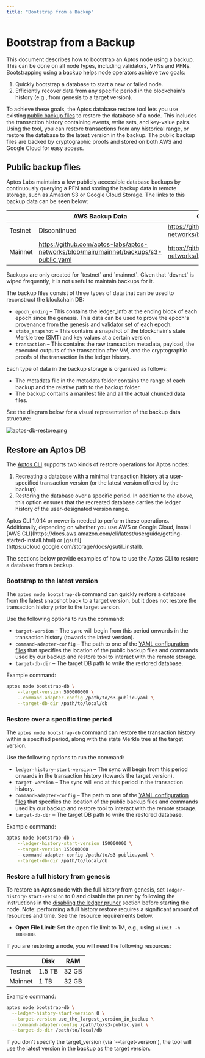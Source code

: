 ```yaml
---
title: "Bootstrap from a Backup"
---
```



# Bootstrap from a Backup

This document describes how to bootstrap an Aptos node using a backup. This can be done on all node types, including
validators, VFNs and PFNs. Bootstrapping using a backup helps node operators achieve two goals:

1. Quickly bootstrap a database to start a new or failed node.
1. Efficiently recover data from any specific period in the blockchain's history (e.g., from genesis to a target version).

To achieve these goals, the Aptos database restore tool lets you use existing [public backup files](#public-backup-files) to restore
the database of a node. This includes the transaction history containing events, write sets, and key-value pairs. Using
the tool, you can restore transactions from any historical range, or restore the database to the latest version in the
backup. The public backup files are backed by cryptographic proofs and stored on both AWS and Google Cloud for easy
access.

## Public backup files

Aptos Labs maintains a few publicly accessible database backups by continuously querying a PFN and storing the backup
data in remote storage, such as Amazon S3 or Google Cloud Storage. The links to this backup data can be seen below:

|         | AWS Backup Data                                                                       | Google Cloud Backup Data                                                        |
| ------- | ------------------------------------------------------------------------------------- | ------------------------------------------------------------------------------- |
| Testnet | Discontinued                                                                          | https://github.com/aptos-labs/aptos-networks/blob/main/testnet/backups/gcs.yaml |
| Mainnet | https://github.com/aptos-labs/aptos-networks/blob/main/mainnet/backups/s3-public.yaml | https://github.com/aptos-labs/aptos-networks/blob/main/mainnet/backups/gcs.yaml |

<Callout type="info">
Backups are only created for `testnet` and `mainnet`. Given that `devnet` is wiped frequently, it is not useful to maintain backups for it.
</Callout>

The backup files consist of three types of data that can be used to reconstruct the blockchain DB:

- `epoch_ending` – This contains the ledger_info at the ending block of each epoch since the genesis. This data can be used to prove the epoch's provenance from the genesis and validator set of each epoch.
- `state_snapshot` – This contains a snapshot of the blockchain's state Merkle tree (SMT) and key values at a certain version.
- `transaction` – This contains the raw transaction metadata, payload, the executed outputs of the transaction after VM, and the cryptographic proofs of the transaction in the ledger history.

Each type of data in the backup storage is organized as follows:

- The metadata file in the metadata folder contains the range of each backup and the relative path to the backup folder.
- The backup contains a manifest file and all the actual chunked data files.

See the diagram below for a visual representation of the backup data structure:

![aptos-db-restore.png](/docs/aptos-db-restore.png)

## Restore an Aptos DB

The [Aptos CLI](../../../build/cli.mdx) supports two kinds of restore operations for Aptos nodes:

1. Recreating a database with a minimal transaction history at a user-specified transaction version (or the latest version offered by the backup).
2. Restoring the database over a specific period. In addition to the above, this option ensures that the 
   recreated database carries the ledger history of the user-designated version range.

<Callout type="info">
Aptos CLI 1.0.14 or newer is needed to perform these operations. Additionally, depending on whether you use AWS or
Google Cloud, install [AWS CLI](https://docs.aws.amazon.com/cli/latest/userguide/getting-started-install.html) or 
[gsutil](https://cloud.google.com/storage/docs/gsutil_install).
</Callout>

The sections below provide examples of how to use the Aptos CLI to restore a database from a backup.

### Bootstrap to the latest version

The `aptos node bootstrap-db` command can quickly restore a database from the latest snapshot back to a target version,
but it does not restore the transaction history prior to the target version.

Use the following options to run the command:

- `target-version` – The sync will begin from this period onwards in the transaction history (towards the latest version).
- `command-adapter-config` – The path to one of the [YAML configuration files](#public-backup-files) that 
  specifies the location of the public backup files and commands used by our backup and restore tool to interact with the remote storage.
- `target-db-dir` – The target DB path to write the restored database.

Example command:

```bash filename="Terminal"
aptos node bootstrap-db \
    --target-version 500000000 \
    --command-adapter-config /path/to/s3-public.yaml \
    --target-db-dir /path/to/local/db
```

### Restore over a specific time period

The `aptos node bootstrap-db` command can restore the transaction history within a specified period, along with the state Merkle tree at the target version.

Use the following options to run the command:

- `ledger-history-start-version` – The sync will begin from this period onwards in the transaction history (towards the target version).
- `target-version` – The sync will end at this period in the transaction history.
- `command-adapter-config` – The path to one of the [YAML configuration files](#public-backup-files) that specifies the location of the public backup files and commands used by our backup and restore tool to interact with the remote storage.
- `target-db-dir` – The target DB path to write the restored database.

Example command:

```bash filename="Terminal"
aptos node bootstrap-db \
    --ledger-history-start-version 150000000 \
    --target-version 155000000
    --command-adapter-config /path/to/s3-public.yaml \
    --target-db-dir /path/to/local/db
```

### Restore a full history from genesis

To restore an Aptos node with the full history from genesis, set `ledger-history-start-version` to 0 and
disable the pruner by following the instructions in the [disabling the ledger pruner](../configure/data-pruning.mdx) section before
starting the node. Note: performing a full history restore requires a significant amount of resources and time.
See the resource requirements below.

- **Open File Limit**: Set the open file limit to 1M, e.g., using `ulimit -n 1000000`.

If you are restoring a node, you will need the following resources:

|         | Disk   | RAM   |
|---------|--------|-------|
| Testnet | 1.5 TB | 32 GB |
| Mainnet | 1 TB   | 32 GB |

Example command:

```bash filename="Terminal"
aptos node bootstrap-db \
  --ledger-history-start-version 0 \
  --target-version use_the_largest_version_in_backup \
  --command-adapter-config /path/to/s3-public.yaml \
  --target-db-dir /path/to/local/db
```

<Callout type="info">
If you don't specify the target_version (via `--target-version`), the tool will use the latest version in the backup as the target version.
</Callout>
